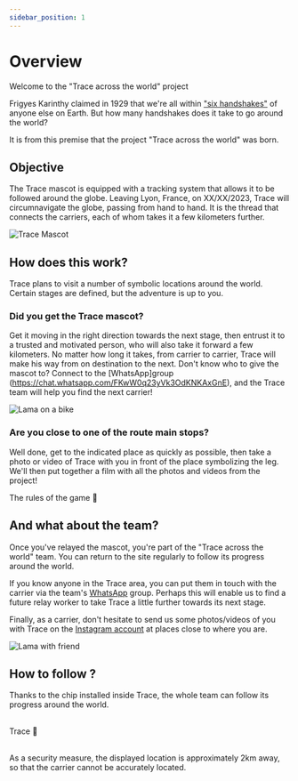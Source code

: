 ```yaml
---
sidebar_position: 1
---
```



# Overview

Welcome to the "Trace across the world" project

Frigyes Karinthy claimed in 1929 that we're all within ["six handshakes"](https://en.wikipedia.org/wiki/Six_degrees_of_separation) of anyone else on Earth.
 But how many handshakes does it take to go around the world?

It is from this premise that the project "Trace across the world" was born.

## Objective

The Trace mascot is equipped with a tracking system that allows it to be followed around the globe. Leaving Lyon, France, on XX/XX/2023, Trace will circumnavigate the globe, passing from hand to hand. It is the thread that connects the carriers, each of whom takes it a few kilometers further.

<div style={{ display: "flex", justifyContent: "center" }}>
  <img src="/img/Mascotte/Resize/tracefullbodydetoure.svg" alt="Trace Mascot" />
</div>

## How does this work?

Trace plans to visit a number of symbolic locations around the world. Certain stages are defined, but the adventure is up to you.

### Did you get the Trace mascot?

Get it moving in the right direction towards the next stage, then entrust it to a trusted and motivated person, who will also take it forward a few kilometers.
No matter how long it takes, from carrier to carrier, Trace will make his way from on destination to the next.
Don't know who to give the mascot to? Connect to the [WhatsApp]group (https://chat.whatsapp.com/FKwW0q23yVk3OdKNKAxGnE), and the Trace team will help you find the next carrier!

<div style={{ display: "flex", justifyContent: "center" }}>
  <img src="/img/Mascotte/Resize/lama-on-a-bike.svg" alt="Lama on a bike" />
</div>

### Are you close to one of the route main stops?

Well done, get to the indicated place as quickly as possible, then take a photo or video of Trace with you in front of the place symbolizing the leg. We'll then put together a film with all the photos and videos from the project!

<div className="custom-container" style={{ display: "flex", justifyContent: "center" }}>
  <Link
    className="button button--secondary button--lg"
    style={{ width: "auto", textAlign: "center", backgroundColor: "#eaeaea"}}
    to="/docs/Rules">
    The rules of the game 📜
  </Link>
</div>

## And what about the team?

Once you've relayed the mascot, you're part of the "Trace across the world" team. You can return to the site regularly to follow its progress around the world.

If you know anyone in the Trace area, you can put them in touch with the carrier via the team's [WhatsApp](https://chat.whatsapp.com/FKwW0q23yVk3OdKNKAxGnE) group. Perhaps this will enable us to find a future relay worker to take Trace a little further towards its next stage.

Finally, as a carrier, don't hesitate to send us some photos/videos of you with Trace on the <a href="https://www.instagram.com/traceacrosstheworld/" target="_blank" rel="noopener noreferrer">Instagram account</a> at places close to where you are.

<div style={{ display: "flex", justifyContent: "center" }}>
  <img src="/img/Mascotte/Resize/lama-with-friends.svg" alt="Lama with friend" />
</div>

## How to follow ?

Thanks to the chip installed inside Trace, the whole team can follow its progress around the world.

<br/>

<div className="custom-container" style={{ display: "flex", justifyContent: "center" }}>
  <Link
    className="button button--secondary button--lg"
    style={{ width: "auto", textAlign: "center", backgroundColor: "#eaeaea"}}
    to="/docs/Itinerary">
    Trace 🧭
  </Link>
</div>

<br/>

As a security measure, the displayed location is approximately 2km away, so that the carrier cannot be accurately located.
